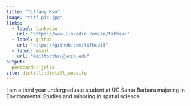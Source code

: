 ```yaml
---
title: "Tiffany Hsu"
image: "tiff_pic.jpg"
links:
  - label: linkedin
    url: "https://www.linkedin.com/in/tifhsu/"
  - label: github
    url: "https://github.com/tifhsu88"
  - label: email
    url: "mailto:thsu@ucsb.edu"
output:
  postcards::jolla
site: distill::distill_website
---
```

 
I am a third year undergraduate student at UC Santa Barbara majoring in Environmental Studies and minoring in spatial science. 
